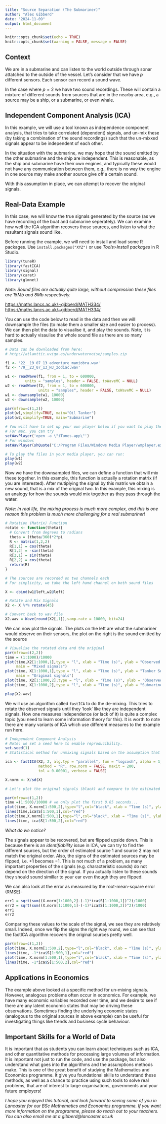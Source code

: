 ```yaml
---
title: "Source Separation (The Submariner)"
author: "Alex Gibberd"
date: "2024-11-09"
output: html_document
---
```


```r
knitr::opts_chunk$set(echo = TRUE)
knitr::opts_chunk$set(warning = FALSE, message = FALSE) 
```

## Context

We are in a submarine and can listen to the world outside through sonar attatched to the outside of the vessel. Let's consider that we have $p$ different sensors. Each sensor can record a sound wave.

In the case where $p=2$ we have two sound recordings. These will contain a mixture of different sounds from sources that are in the nearby area, e.g., a source may be a ship, or a submarine, or even whale.

## Independent Component Analysis (ICA)

In this example, we will use a tool known as independence component analysis, that tries to take correlated (dependent) signals, and un-mix these (by taking a combination of the sound recordings) such that the un-mixxed signals appear to be independent of each other.

In the situation with the submarine, we may hope that the sound emitted by the other submarine and the ship are independent. This is reasonable, as the ship and submarine have their own engines, and typically these would not have any communication between them, e.g., there is no way the engine in one source may make another source give off a certain sound.

With this assumption in place, we can attempt to recover the original signals.

## Real-Data Example

In this case, we will know the true signals generated by the source (as we have recording of the boat and submarine seperately). We can examine how well the ICA algorithm recovers those sources, and listen to what the resultant signals sound like.

Before running the example, we will need to install and load some R packages. Use `install.packages("XYZ")` or use _Tools>Install packages_ in R Studio.

```r
library(tuneR)
library(fastICA)
library(signal)
library(caret)
library(glmnet)
```

_Note: Sound files are actually quite large, without compression these files are 15Mb and 8Mb respectively._

[https://maths.lancs.ac.uk/~gibberd/MATH334/](22__19_07_13_adventure_maniobtra.wav (Ship sound))
[https://maths.lancs.ac.uk/~gibberd/MATH334/](79__23_07_13_H3_zodiac.wav (Submarine sound))

You can use the code below to read in the data and then we will downsample the files (to make them a smaller size and easier to process). We can then plot the data to visualise it, and play the sounds. Note, it is hard to actually visaulise the whole sound file as there are so many samples.

```r
# Data can be downloaded from here:
# http://atlanttic.uvigo.es/underwaternoise/samples.zip

f1 <- '22__19_07_13_adventure_maniobra.wav'
f2 <- '79__23_07_13_H3_zodiac.wav'

w1 <- readWave(f1, from = 1, to = 600000,
         units = "samples", header = FALSE, toWaveMC = NULL)
w2 <- readWave(f2, from = 1, to = 600000,
               units = "samples", header = FALSE, toWaveMC = NULL)
w1 <- downsample(w1, 10000)
w2 <- downsample(w2, 10000)

par(mfrow=c(1,2))
plot(w1,simplify=TRUE, main="Oil Tanker")
plot(w2,simplify=TRUE, main="Submarine")
```

```r
# You will have to set up your own player below if you want to play the files.
# For mac, you can try
setWavPlayer('open -a \"iTunes.app\"')
# For windows
setWavPlayer(shQuote("C:/Program Files/Windows Media Player/wmplayer.exe"))

# To play the files in your media player, you can run:
play(w1)
play(w2)
```

Now we have the downsampled files, we can define a function that will mix these together. In this example, this function is actually a rotation matrix (if you are interested). After mutiplying the signal by this matrix we obtain a new sound, that is a mix of the original two. In this example, this mixing is an analogy for how the sounds would mix together as they pass through the water.

_Note: In real life, the mixing process is much more complex, and this is one reason this problem is much more challenging for a real submariner!_


```r
# Rotation (Matrix) Function
rotate <- function(theta){
  # Convert from degrees to radians
  theta = (theta/360)*2*pi
  R <- matrix(1,2,2)
  R[1,1] = cos(theta)
  R[1,2] = -sin(theta)
  R[2,1] = sin(theta)
  R[2,2] = cos(theta)
  return(R)
}

# The sources are recorded on two channels each
# For simplicity, we take the left hand channel on both sound files

X <- cbind(w1@left,w2@left)

# Rotate and Mix Signals
X2 <- X %*% rotate(45)

# Convert back to wav file
X2.wav = Wave(round(X2[,1]),samp.rate = 10000, bit=24)
```

We can now plot the signals. The plots on the left are what the submariner would observe on their sensors, the plot on the right is the sound emitted by the source
```r
# Visualise the rotated data and the original
par(mfrow=c(2,2))
time = (1:1000)/10000
plot(time,X2[1:1000,1],type = "l", xlab = "Time (s)", ylab = "Observed Sound",
     main = "Mixed signals")
plot(time, X[1:1000,1],type = "l", xlab = "Time (s)", ylab = "Tanker Sound",
     main = "Original signals")
plot(time, X2[1:1000,2],type = "l", xlab = "Time (s)", ylab = "Observed Sound")
plot(time, X[1:1000,2],type = "l", xlab = "Time (s)", ylab = "Submarine Sound")

```

```r
play(X2.wav)
```

We will use an algorithm called `fastICA` to do the de-mixing. This tries to rotate the observed signals until they 'look' like they are independent signals. How one measures independence (or lack of it) is quite a complex topic (you need to learn some information theory for this). It is worth to note there are many variants of ICA which use different measures to the example run here.


```r
# Independent Component Analysis
# Note: we set a seed here to enable reproducibility.
set.seed(1)
# Statistical method for unmixing signals based on the assumption that sources are independent

ica <- fastICA(X2, 2, alg.typ = "parallel", fun = "logcosh", alpha = 1,
               method = "R", row.norm = FALSE, maxit = 200,
               tol = 0.00001, verbose = FALSE)

X.norm <- X/sd(X)

# Let's plot the original signals (black) and compare to the estimated source signals (in red)

par(mfrow=c(1,2))
time =(1:500)/10000 # we only plot the first 0.05 seconds...
plot(time, X.norm[1:500,2],type="l",col="black", xlab = "Time (s)", ylab = "Target 1", main = "Target 1 Estimate/Truth")
lines(time,ica$S[1:500,1],col="red")
plot(time,X.norm[1:500,1],type="l",col="black", xlab = "Time (s)", ylab = "Target 1", main = "Target 2 Estimate/Truth")
lines(time, ica$S[1:500,2],col="red")

```

_What do we notice?_

The signals appear to be recovered, but are flipped upside down. This is because there is an _identifiability_ issue in ICA, we can try to find the different sources, but the order of estimated source 1 and source 2 may not match the original order. Also, the signs of the estimated sources may be flipped, i.e. $+1$ becomes $-1$. This is not much of a problem, as many important properties of the signals (e.g. characteristic sounds) do not depend on the direction of the signal. If you actually listen to these sounds they should sound simillar to your ear even though they are flipped.


We can also look at the error as measured by the root-mean-square error (RMSE):
```r
err1 = sqrt(sum((X.norm[1:1000,2]-(-1)*ica$S[1:1000,1])^2)/1000)
err2 = sqrt(sum((X.norm[1:1000,1]-(-1)*ica$S[1:1000,2])^2)/1000)
err1
err2
```
Comparing these values to the scale of the signal, we see they are relatively small. Indeed, once we flip the signs the right way round, we can see that the factICA algorithm recovers the original sources pretty well.

```r
par(mfrow=c(1,2))
plot(time, X.norm[1:500,2],type="l",col="black", xlab = "Time (s)", ylab = "Target 1", main = "Target 1 Estimate/Truth")
lines(time, -1*ica$S[1:500,1],col="red")
plot(time, X.norm[1:500,1],type="l",col="black", xlab = "Time (s)", ylab = "Target 1", main = "Target 2 Estimate/Truth")
lines(time, -1*ica$S[1:500,2],col="red")
```

## Applications in Economics

The example above looked at a specific method for un-mixing signals. However, analogous problems often occur in economics. For example, we have many economic variables recorded over time, and we desire to see if there are any latent economic states that may be driving these observations. Sometimes finding the underlying economic states (analogous to the original sources in above example) can be useful for investigating things like trends and business cycle behaviour.

## Important Skills for a World of Data

It is important that as students you can learn about techniques such as ICA, and other quantitative methods for processing large volumes of information. It is important not just to run the code, and use the package, but also understand what goes into the algorithms and the assumptions methods make. This is one of the great benefit of studying the Mathematics and Economics programme. It give you foundational skills to understand these methods, as well as a chance to practice using such tools to solve real problems, that are of interest to large organisations, governments and your future employers!

_I hope you enjoyed this tutorial, and look forward to seeing some of you in Lancaster for our BSc Mathematics and Economics programme. If you want more information on the programme, please do reach out to your teachers. You can also email me at a.gibberd@lancaster.ac.uk_




